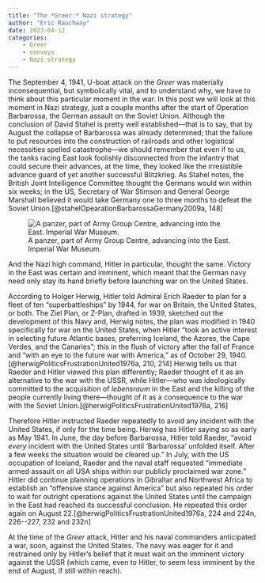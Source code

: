 ```yaml
---
title: "The *Greer:* Nazi strategy"
author: "Eric Rauchway"
date: 2023-04-12
categories:
    - Greer
    - convoys
    - Nazi strategy
---
```


The September 4, 1941, U-boat attack on the *Greer* was materially inconsequential, but symbolically vital, and to understand why, we have to think about this particular moment in the war. In this post we will look at this moment in Nazi strategy, just a couple months after the start of Operation Barbarossa, the German assault on the Soviet Union. Although the conclusion of David Stahel is pretty well established---that is to say, that by August the collapse of Barbarossa was already determined; that the failure to put resources into the construction of railroads and other logistical necessities spelled catastrophe---we should remember that even if to us, the tanks racing East look foolishly disconnected from the infantry that could secure their advances, at the time, they looked like the irresistible advance guard of yet another successful Blitzkrieg. As Stahel notes, the British Joint Intelligence Committee thought the Germans would win within six weeks; in the US, Secretary of War Stimson and General George Marshall believed it would take Germany one to three months to defeat the Soviet Union.[@stahelOpearationBarbarossaGermany2009a, 148]

![A panzer, part of Army Group Centre, advancing into the East. Imperial War Museum.](https://media.iwm.org.uk/cantaloupe/iiif/2/295||613||large_000000.jpg/full/730,/0/default.jpg)

And the Nazi high command, Hitler in particular, thought the same. Victory in the East was certain and imminent, which meant that the German navy need only stay its hand briefly before launching war on the United States. 

According to Holger Herwig, Hitler told Admiral Erich Raeder to plan for a fleet of ten "superbattleships" by 1944, for war on Britain, the United States, or both. The Ziel Plan, or Z-Plan, drafted in 1939, sketched out the development of this Navy and, Herwig notes, the plan was modified in 1940 specifically for war on the United States, when Hitler "took an active interest in selecting future Atlantic bases, preferring Iceland, the Azores, the Cape Verdes, and the Canaries"; this in the flush of victory after the fall of France and "with an eye to the future war with America," as of October 29, 1940.[@herwigPoliticsFrustrationUnited1976a, 210, 214] Herwig tells us that Raeder and Hitler viewed this plan differently; Raeder thought of it as an alternative to the war with the USSR, while Hitler---who was ideologically committed to the acquisition of *lebensraum* in the East and the killing of the people currently living there---thought of it as a consequence to the war with the Soviet Union.[@herwigPoliticsFrustrationUnited1976a, 216]

Therefore Hitler instructed Raeder repeatedly to avoid any incident with the United States, if only for the time being. Herwig has Hitler saying so as early as May 1941. In June, the day before Barbarossa, Hitler told Raeder, "avoid *every* incident with the United States until 'Barbarossa' unfolded itself. After a few weeks the situation would be cleared up." In July, with the US occupation of Iceland, Raeder and the naval staff requested "immediate armed assault on all USA ships within our publicly proclaimed war zone." Hitler did continue planning operations in Gibraltar and Northwest Africa to establish an "offensive stance against America" but also repeated his order to wait for outright operations against the United States until the campaign in the East had reached its successful conclusion. He repeated this order again on August 22.[@herwigPoliticsFrustrationUnited1976a, 224 and 224n, 226--227, 232 and 232n]

At the time of the *Greer* attack, Hitler and his naval commanders anticipated a war, soon, against the United States. The navy was eager for it and restrained only by Hitler's belief that it must wait on the imminent victory against the USSR (which came, even to Hitler, to seem less imminent by the end of August, if still within reach).
